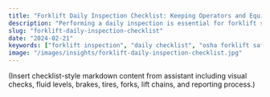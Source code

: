 ```yaml
---
title: "Forklift Daily Inspection Checklist: Keeping Operators and Equipment Safe"
description: "Performing a daily inspection is essential for forklift safety and reliability. Learn what to check, how to record it, and common red flags."
slug: "forklift-daily-inspection-checklist"
date: "2024-02-21"
keywords: ["forklift inspection", "daily checklist", "osha forklift safety"]
image: "/images/insights/forklift-daily-inspection-checklist.jpg"
---
```


(Insert checklist-style markdown content from assistant including visual checks, fluid levels, brakes, tires, forks, lift chains, and reporting process.) 